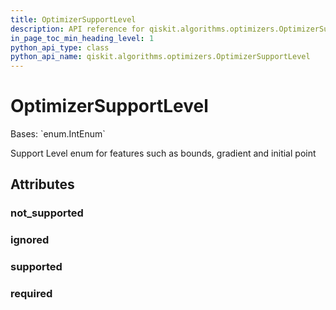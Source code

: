 ```yaml
---
title: OptimizerSupportLevel
description: API reference for qiskit.algorithms.optimizers.OptimizerSupportLevel
in_page_toc_min_heading_level: 1
python_api_type: class
python_api_name: qiskit.algorithms.optimizers.OptimizerSupportLevel
---
```


# OptimizerSupportLevel

<Class id="qiskit.algorithms.optimizers.OptimizerSupportLevel" isDedicatedPage={true} github="https://github.com/qiskit/qiskit/tree/stable/0.21/qiskit/algorithms/optimizers/optimizer.py" signature="OptimizerSupportLevel(value)">
  Bases: `enum.IntEnum`

  Support Level enum for features such as bounds, gradient and initial point

  ## Attributes

  ### not\_supported

  <Attribute id="qiskit.algorithms.optimizers.OptimizerSupportLevel.not_supported" name="not_supported" attributeValue="= 0" />

  ### ignored

  <Attribute id="qiskit.algorithms.optimizers.OptimizerSupportLevel.ignored" name="ignored" attributeValue="= 1" />

  ### supported

  <Attribute id="qiskit.algorithms.optimizers.OptimizerSupportLevel.supported" name="supported" attributeValue="= 2" />

  ### required

  <Attribute id="qiskit.algorithms.optimizers.OptimizerSupportLevel.required" name="required" attributeValue="= 3" />
</Class>

